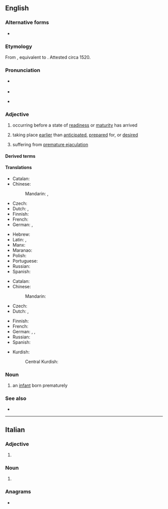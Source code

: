 {{also|prématuré|prémature}}
==English==
{{wikipedia}}

===Alternative forms===
* {{alter|en|præmature||archaic}}

===Etymology===
From {{der|en|la|praemātūrus}}, equivalent to {{af|en|pre-|mature}}. Attested circa 1520.

===Pronunciation===
* {{a|UK}} {{IPA|en|/ˌpɹɛ.məˈtjʊə/|/ˈpɹɛ.mə.tjə/}}
* {{audio|en|LL-Q1860 (eng)-Vealhurl-premature.wav |Audio (UK)}}
* {{a|US}} {{IPA|en|/ˌpɹi.məˈtʊɹ/|/ˌpɹi.məˈtʃʊɹ/}}

===Adjective===
{{en-adj}}

# occurring before a state of [[readiness]] or [[maturity]] has arrived
#: {{ux|en|a '''premature''' birth}}
#: {{ux|en|'''premature''' reports of the singer's death}}
# taking place [[earlier]] than [[anticipated]], [[prepared]] for, or [[desired]]
# {{lb|en|informal}} suffering from [[premature ejaculation]]

====Derived terms====
{{der4|en|premature antifascist|premature birth|premature ejaculation|prematurely}}

====Translations====
{{trans-top|occurring before a state of readiness or maturity}}
* Catalan: {{t|ca|prematur}}
* Chinese:
*: Mandarin: {{t|cmn|早产的}}, {{t|cmn|不成熟的}}
* Czech: {{t+|cs|předčasný}}
* Dutch: {{t+|nl|prematuur}}, {{t+|nl|voortijdig}}
* Finnish: {{t+|fi|ennenaikainen}}
* French: {{t+|fr|prématuré}}
* German: {{t+|de|frühreif}}, 
{{trans-mid}}
* Hebrew: {{t|he|טרם לבגרות|tr=térem l'bagrút}}
* Latin: {{t|la|praecox}}, {{t|la|praecoquus}}
* Manx: {{t|gv|neuappee}}
* Maranao: {{t|mrw|bakakaw}}
* Polish: {{t+|pl|przedwczesny}}
* Portuguese: {{t+|pt|prematuro}}
* Russian: {{t+|ru|преждевре́менный}}
* Spanish: {{t|es|prematuro}}
{{trans-bottom}}

{{trans-top|taking place earlier than anticipated}}
* Catalan: {{t|ca|prematur}}
* Chinese:
*: Mandarin: {{t|cmn|过早的}}
* Czech: {{t+|cs|předčasný}}
* Dutch: {{t+|nl|voorbarig}}, {{t+|nl|prematuur}}
{{trans-mid}}
* Finnish: {{t+|fi|ennenaikainen}}
* French: {{t+|fr|prématuré}}
* German: {{t+|de|vorzeitig}}, {{t+|de|verfrüht}}, 
* Russian: {{t+|ru|преждевре́менный}}
* Spanish: {{t|es|prematuro}}
{{trans-bottom}}

{{checktrans-top}}
* Kurdish:
*: Central Kurdish: {{t+check|ckb|پێشوەخت}}
{{trans-mid}}
{{trans-bottom}}

===Noun===
{{en-noun}}

# an [[infant]] born prematurely

===See also===
* {{l|en|get ahead of oneself}}

----

==Italian==

===Adjective===
{{head|it|adjective form}}

# {{adj form of|it|prematuro||f|p}}

===Noun===
{{head|it|noun plural form|g=f-p}}

# {{plural of|it|prematura}}

===Anagrams===
* {{anagrams|it|premurate}}